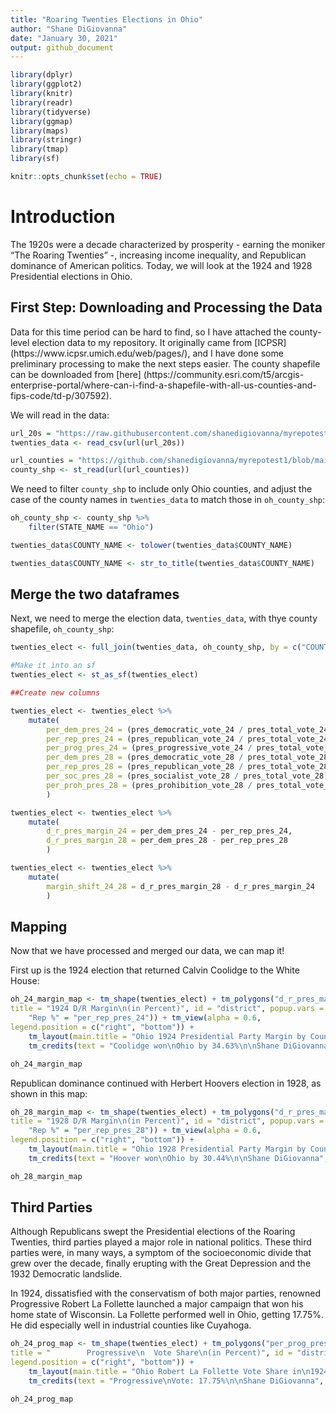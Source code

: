 ```yaml
---
title: "Roaring Twenties Elections in Ohio"
author: "Shane DiGiovanna"
date: "January 30, 2021"
output: github_document
---
```



```r

library(dplyr)
library(ggplot2)
library(knitr)
library(readr)
library(tidyverse)
library(ggmap)
library(maps)
library(stringr)
library(tmap)
library(sf)

knitr::opts_chunk$set(echo = TRUE)
```


# Introduction

The 1920s were a decade characterized by prosperity - earning the moniker "The Roaring Twenties" -, increasing income inequality, and Republican dominance of 
American politics. Today, we will look at the 1924 and 1928 Presidential elections in Ohio.

## First Step: Downloading and Processing the Data

Data for this time period can be hard to find, so I have attached the county-level election data to my repository. It originally came from [ICPSR] (https://www.icpsr.umich.edu/web/pages/),
and I have done some preliminary processing to make the next steps easier. 
The county shapefile can be downloaded from [here] (https://community.esri.com/t5/arcgis-enterprise-portal/where-can-i-find-a-shapefile-with-all-us-counties-and-fips-code/td-p/307592).

We will read in the data:

```r
url_20s = "https://raw.githubusercontent.com/shanedigiovanna/myrepotest1/main/Ohio%20Coolidge%20Hoover%20elections.csv"
twenties_data <- read_csv(url(url_20s))

url_counties = "https://github.com/shanedigiovanna/myrepotest1/blob/main/UScounties.shp?raw=true"
county_shp <- st_read(url(url_counties))
```

We need to filter `county_shp` to include only Ohio counties, and adjust the case of the county names in `twenties_data` to match those in `oh_county_shp`:

```r
oh_county_shp <- county_shp %>%
	filter(STATE_NAME == "Ohio")

twenties_data$COUNTY_NAME <- tolower(twenties_data$COUNTY_NAME)

twenties_data$COUNTY_NAME <- str_to_title(twenties_data$COUNTY_NAME)
```


## Merge the two dataframes

Next, we need to merge the election data, `twenties_data`, with thye county shapefile, `oh_county_shp`:

```r
twenties_elect <- full_join(twenties_data, oh_county_shp, by = c("COUNTY_NAME" = "NAME"))

#Make it into an sf
twenties_elect <- st_as_sf(twenties_elect)

##Create new columns

twenties_elect <- twenties_elect %>%
	mutate(
		per_dem_pres_24 = (pres_democratic_vote_24 / pres_total_vote_24)*100,
		per_rep_pres_24 = (pres_republican_vote_24 / pres_total_vote_24)*100,
		per_prog_pres_24 = (pres_progressive_vote_24 / pres_total_vote_24)*100,
		per_dem_pres_28 = (pres_democratic_vote_28 / pres_total_vote_28)*100,
		per_rep_pres_28 = (pres_republican_vote_28 / pres_total_vote_28)*100,
		per_soc_pres_28 = (pres_socialist_vote_28 / pres_total_vote_28)*100,
		per_proh_pres_28 = (pres_prohibition_vote_28 / pres_total_vote_28)*100
		)

twenties_elect <- twenties_elect %>%
	mutate(
		d_r_pres_margin_24 = per_dem_pres_24 - per_rep_pres_24,
		d_r_pres_margin_28 = per_dem_pres_28 - per_rep_pres_28
		)

twenties_elect <- twenties_elect %>%
	mutate(
		margin_shift_24_28 = d_r_pres_margin_28 - d_r_pres_margin_24
		)
```


## Mapping

Now that we have processed and merged our data, we can map it! 

First up is the 1924 election that returned Calvin Coolidge to the White House:
```r
oh_24_margin_map <- tm_shape(twenties_elect) + tm_polygons("d_r_pres_margin_24", palette = "RdBu", breaks = seq(-50, 50, by = 10),
title = "1924 D/R Margin\n(in Percent)", id = "district", popup.vars = c("Dem/Rep Pres Margin" = "d_r_pres_margin_24", "Dem %" = "per_dem_pres_24", 
    "Rep %" = "per_rep_pres_24")) + tm_view(alpha = 0.6, 
legend.position = c("right", "bottom")) +
    tm_layout(main.title = "Ohio 1924 Presidential Party Margin by County", main.title.position = "center", legend.title.size = 0.9) +
    tm_credits(text = "Coolidge won\nOhio by 34.63%\n\nShane DiGiovanna", position = c("left", "bottom"), size = 0.8)

oh_24_margin_map
```

Republican dominance continued with Herbert Hoovers election in 1928, as shown in this map:
```r
oh_28_margin_map <- tm_shape(twenties_elect) + tm_polygons("d_r_pres_margin_28", palette = "RdBu", breaks = seq(-50, 50, by = 10),
title = "1928 D/R Margin\n(in Percent)", id = "district", popup.vars = c("Dem/Rep Pres Margin" = "d_r_pres_margin_28", "Dem %" = "per_dem_pres_28", 
    "Rep %" = "per_rep_pres_28")) + tm_view(alpha = 0.6, 
legend.position = c("right", "bottom")) +
    tm_layout(main.title = "Ohio 1928 Presidential Party Margin by County", main.title.position = "center", legend.title.size = 0.9) +
    tm_credits(text = "Hoover won\nOhio by 30.44%\n\nShane DiGiovanna", position = c("left", "bottom"), size = 0.8)

oh_28_margin_map
```

## Third Parties

Although Republicans swept the Presidential elections of the Roaring Twenties, third parties played a major role in national politics. These third parties were,
in many ways, a symptom of the socioeconomic divide that grew over the decade, finally erupting with the Great Depression and the 1932 Democratic landslide.

In 1924, dissatisfied with the conservatism of both major parties, renowned Progressive Robert La Follette launched a major campaign that won his home state of Wisconsin.
La Follette performed well in Ohio, getting 17.75%. He did especially well in industrial counties like Cuyahoga.

```r
oh_24_prog_map <- tm_shape(twenties_elect) + tm_polygons("per_prog_pres_24", palette = "Greens", breaks = seq(0, 25, by = 2.5),
title = "        Progressive\n  Vote Share\n(in Percent)", id = "district", popup.vars = c("Progressive %" = "per_prog_pres_24")) + tm_view(alpha = 0.6, 
legend.position = c("right", "bottom")) +
    tm_layout(main.title = "Ohio Robert La Follette Vote Share in\n1924 Presidential Election", main.title.position = "center", legend.title.size = 0.9) +
    tm_credits(text = "Progressive\nVote: 17.75%\n\nShane DiGiovanna", position = c("left", "bottom"), size = 0.8)

oh_24_prog_map
```

